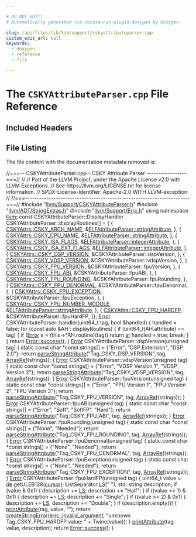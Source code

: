 ```yaml
---

# DO NOT EDIT!
# Automatically generated via docusaurus-plugin-doxygen by Doxygen.

slug: /api/files/lib/lib/support/cskyattributeparser-cpp
custom_edit_url: null
keywords:
  - doxygen
  - reference
  - file

---
```





# The `CSKYAttributeParser.cpp` File Reference

<DoxygenPage pluginConfig={pluginConfig}>



## Included Headers

<IncludesList>
<IncludesListItem
  filePath="llvm/Support/CSKYAttributeParser.h"
  permalink="/docs/api/files/include/include/llvm/include/llvm/support/cskyattributeparser-h"
  isLocal="true" />
<IncludesListItem
  filePath="llvm/ADT/StringExtras.h"
  permalink="/docs/api/files/include/include/llvm/include/llvm/adt/stringextras-h"
  isLocal="true" />
<IncludesListItem
  filePath="llvm/Support/Errc.h"
  permalink="/docs/api/files/include/include/llvm/include/llvm/support/errc-h"
  isLocal="true" />
</IncludesList>


## File Listing

The file content with the documentation metadata removed is:

<ProgramListing>

<Link id="l00001" /><CodeLine lineNumber="1"><Highlight kind="comment">//===-- CSKYAttributeParser.cpp - CSKY Attribute Parser -----------------===//</Highlight><Highlight kind="normal"></Highlight></CodeLine>
<Link id="l00002" /><CodeLine lineNumber="2"><Highlight kind="normal"></Highlight><Highlight kind="comment">//</Highlight><Highlight kind="normal"></Highlight></CodeLine>
<Link id="l00003" /><CodeLine lineNumber="3"><Highlight kind="normal"></Highlight><Highlight kind="comment">// Part of the LLVM Project, under the Apache License v2.0 with LLVM Exceptions.</Highlight><Highlight kind="normal"></Highlight></CodeLine>
<Link id="l00004" /><CodeLine lineNumber="4"><Highlight kind="normal"></Highlight><Highlight kind="comment">// See https://llvm.org/LICENSE.txt for license information.</Highlight><Highlight kind="normal"></Highlight></CodeLine>
<Link id="l00005" /><CodeLine lineNumber="5"><Highlight kind="normal"></Highlight><Highlight kind="comment">// SPDX-License-Identifier: Apache-2.0 WITH LLVM-exception</Highlight><Highlight kind="normal"></Highlight></CodeLine>
<Link id="l00006" /><CodeLine lineNumber="6"><Highlight kind="normal"></Highlight><Highlight kind="comment">//</Highlight><Highlight kind="normal"></Highlight></CodeLine>
<Link id="l00007" /><CodeLine lineNumber="7"><Highlight kind="normal"></Highlight><Highlight kind="comment">//===----------------------------------------------------------------------===//</Highlight><Highlight kind="normal"></Highlight></CodeLine>
<Link id="l00008" /><CodeLine lineNumber="8"><Highlight kind="normal"></Highlight></CodeLine>
<Link id="l00009" /><CodeLine lineNumber="9"><Highlight kind="normal"></Highlight><Highlight kind="preprocessor">#include &quot;<a href="/docs/api/files/include/include/llvm/include/llvm/support/cskyattributeparser-h">llvm/Support/CSKYAttributeParser.h</a>&quot;</Highlight><Highlight kind="normal"></Highlight></CodeLine>
<Link id="l00010" /><CodeLine lineNumber="10"><Highlight kind="normal"></Highlight><Highlight kind="preprocessor">#include &quot;<a href="/docs/api/files/include/include/llvm/include/llvm/adt/stringextras-h">llvm/ADT/StringExtras.h</a>&quot;</Highlight><Highlight kind="normal"></Highlight></CodeLine>
<Link id="l00011" /><CodeLine lineNumber="11"><Highlight kind="normal"></Highlight><Highlight kind="preprocessor">#include &quot;<a href="/docs/api/files/include/include/llvm/include/llvm/support/errc-h">llvm/Support/Errc.h</a>&quot;</Highlight><Highlight kind="normal"></Highlight></CodeLine>
<Link id="l00012" /><CodeLine lineNumber="12"><Highlight kind="normal"></Highlight></CodeLine>
<Link id="l00013" /><CodeLine lineNumber="13"><Highlight kind="normal"></Highlight><Highlight kind="keyword">using namespace </Highlight><Highlight kind="normal"><a href="/docs/api/namespaces/llvm">llvm</a>;</Highlight></CodeLine>
<Link id="l00014" /><CodeLine lineNumber="14"><Highlight kind="normal"></Highlight></CodeLine>
<Link id="l00015" /><CodeLine lineNumber="15"><Highlight kind="normal"></Highlight><Highlight kind="keyword">const</Highlight><Highlight kind="normal"> CSKYAttributeParser::DisplayHandler</Highlight></CodeLine>
<Link id="l00016" /><CodeLine lineNumber="16"><Highlight kind="normal">    CSKYAttributeParser::displayRoutines&#91;&#93; = &#123;</Highlight></CodeLine>
<Link id="l00017" /><CodeLine lineNumber="17"><Highlight kind="normal">        &#123;</Highlight></CodeLine>
<Link id="l00018" /><CodeLine lineNumber="18"><Highlight kind="normal">            <a href="/docs/api/namespaces/llvm/cskyattrs/#a488e3103afc8ef165ee97b8fd3399511a48c91d7e1c761b067868e91d639c2ecb">CSKYAttrs::CSKY&#95;ARCH&#95;NAME</a>,</Highlight></CodeLine>
<Link id="l00019" /><CodeLine lineNumber="19"><Highlight kind="normal">            &amp;<a href="/docs/api/classes/llvm/elfattributeparser/#a8125ecaffe4cb18a746e29ec30bc74c5">ELFAttributeParser::stringAttribute</a>,</Highlight></CodeLine>
<Link id="l00020" /><CodeLine lineNumber="20"><Highlight kind="normal">        &#125;,</Highlight></CodeLine>
<Link id="l00021" /><CodeLine lineNumber="21"><Highlight kind="normal">        &#123;</Highlight></CodeLine>
<Link id="l00022" /><CodeLine lineNumber="22"><Highlight kind="normal">            <a href="/docs/api/namespaces/llvm/cskyattrs/#a488e3103afc8ef165ee97b8fd3399511a184fa2e9b2fe9474d580827f43a8108b">CSKYAttrs::CSKY&#95;CPU&#95;NAME</a>,</Highlight></CodeLine>
<Link id="l00023" /><CodeLine lineNumber="23"><Highlight kind="normal">            &amp;<a href="/docs/api/classes/llvm/elfattributeparser/#a8125ecaffe4cb18a746e29ec30bc74c5">ELFAttributeParser::stringAttribute</a>,</Highlight></CodeLine>
<Link id="l00024" /><CodeLine lineNumber="24"><Highlight kind="normal">        &#125;,</Highlight></CodeLine>
<Link id="l00025" /><CodeLine lineNumber="25"><Highlight kind="normal">        &#123;</Highlight></CodeLine>
<Link id="l00026" /><CodeLine lineNumber="26"><Highlight kind="normal">            <a href="/docs/api/namespaces/llvm/cskyattrs/#a488e3103afc8ef165ee97b8fd3399511a0971fbf0669fa46f2496f3e9917243a2">CSKYAttrs::CSKY&#95;ISA&#95;FLAGS</a>,</Highlight></CodeLine>
<Link id="l00027" /><CodeLine lineNumber="27"><Highlight kind="normal">            &amp;<a href="/docs/api/classes/llvm/elfattributeparser/#a3e050c88f97b0583ca8a9ccb9df7f9af">ELFAttributeParser::integerAttribute</a>,</Highlight></CodeLine>
<Link id="l00028" /><CodeLine lineNumber="28"><Highlight kind="normal">        &#125;,</Highlight></CodeLine>
<Link id="l00029" /><CodeLine lineNumber="29"><Highlight kind="normal">        &#123;</Highlight></CodeLine>
<Link id="l00030" /><CodeLine lineNumber="30"><Highlight kind="normal">            <a href="/docs/api/namespaces/llvm/cskyattrs/#a488e3103afc8ef165ee97b8fd3399511a0faa057338333dcf29e39e5127987876">CSKYAttrs::CSKY&#95;ISA&#95;EXT&#95;FLAGS</a>,</Highlight></CodeLine>
<Link id="l00031" /><CodeLine lineNumber="31"><Highlight kind="normal">            &amp;<a href="/docs/api/classes/llvm/elfattributeparser/#a3e050c88f97b0583ca8a9ccb9df7f9af">ELFAttributeParser::integerAttribute</a>,</Highlight></CodeLine>
<Link id="l00032" /><CodeLine lineNumber="32"><Highlight kind="normal">        &#125;,</Highlight></CodeLine>
<Link id="l00033" /><CodeLine lineNumber="33"><Highlight kind="normal">        &#123;</Highlight></CodeLine>
<Link id="l00034" /><CodeLine lineNumber="34"><Highlight kind="normal">            <a href="/docs/api/namespaces/llvm/cskyattrs/#a488e3103afc8ef165ee97b8fd3399511af6a2ce6bc7ae5101d3d6e17ba827c8e6">CSKYAttrs::CSKY&#95;DSP&#95;VERSION</a>,</Highlight></CodeLine>
<Link id="l00035" /><CodeLine lineNumber="35"><Highlight kind="normal">            &amp;CSKYAttributeParser::dspVersion,</Highlight></CodeLine>
<Link id="l00036" /><CodeLine lineNumber="36"><Highlight kind="normal">        &#125;,</Highlight></CodeLine>
<Link id="l00037" /><CodeLine lineNumber="37"><Highlight kind="normal">        &#123;</Highlight></CodeLine>
<Link id="l00038" /><CodeLine lineNumber="38"><Highlight kind="normal">            <a href="/docs/api/namespaces/llvm/cskyattrs/#a488e3103afc8ef165ee97b8fd3399511a15d26e9a8879ff72fe9ea82f71369033">CSKYAttrs::CSKY&#95;VDSP&#95;VERSION</a>,</Highlight></CodeLine>
<Link id="l00039" /><CodeLine lineNumber="39"><Highlight kind="normal">            &amp;CSKYAttributeParser::vdspVersion,</Highlight></CodeLine>
<Link id="l00040" /><CodeLine lineNumber="40"><Highlight kind="normal">        &#125;,</Highlight></CodeLine>
<Link id="l00041" /><CodeLine lineNumber="41"><Highlight kind="normal">        &#123;</Highlight></CodeLine>
<Link id="l00042" /><CodeLine lineNumber="42"><Highlight kind="normal">            <a href="/docs/api/namespaces/llvm/cskyattrs/#a488e3103afc8ef165ee97b8fd3399511a9a41c0525a51e7e3ed0c92eac01e65e9">CSKYAttrs::CSKY&#95;FPU&#95;VERSION</a>,</Highlight></CodeLine>
<Link id="l00043" /><CodeLine lineNumber="43"><Highlight kind="normal">            &amp;CSKYAttributeParser::fpuVersion,</Highlight></CodeLine>
<Link id="l00044" /><CodeLine lineNumber="44"><Highlight kind="normal">        &#125;,</Highlight></CodeLine>
<Link id="l00045" /><CodeLine lineNumber="45"><Highlight kind="normal">        &#123;</Highlight></CodeLine>
<Link id="l00046" /><CodeLine lineNumber="46"><Highlight kind="normal">            <a href="/docs/api/namespaces/llvm/cskyattrs/#a488e3103afc8ef165ee97b8fd3399511a4f85c1d4ead5b2a7c9c51eee7e6f91e2">CSKYAttrs::CSKY&#95;FPU&#95;ABI</a>,</Highlight></CodeLine>
<Link id="l00047" /><CodeLine lineNumber="47"><Highlight kind="normal">            &amp;CSKYAttributeParser::fpuABI,</Highlight></CodeLine>
<Link id="l00048" /><CodeLine lineNumber="48"><Highlight kind="normal">        &#125;,</Highlight></CodeLine>
<Link id="l00049" /><CodeLine lineNumber="49"><Highlight kind="normal">        &#123;</Highlight></CodeLine>
<Link id="l00050" /><CodeLine lineNumber="50"><Highlight kind="normal">            <a href="/docs/api/namespaces/llvm/cskyattrs/#a488e3103afc8ef165ee97b8fd3399511a0b1a47d46582dbb80f74434db0fe57be">CSKYAttrs::CSKY&#95;FPU&#95;ROUNDING</a>,</Highlight></CodeLine>
<Link id="l00051" /><CodeLine lineNumber="51"><Highlight kind="normal">            &amp;CSKYAttributeParser::fpuRounding,</Highlight></CodeLine>
<Link id="l00052" /><CodeLine lineNumber="52"><Highlight kind="normal">        &#125;,</Highlight></CodeLine>
<Link id="l00053" /><CodeLine lineNumber="53"><Highlight kind="normal">        &#123;</Highlight></CodeLine>
<Link id="l00054" /><CodeLine lineNumber="54"><Highlight kind="normal">            <a href="/docs/api/namespaces/llvm/cskyattrs/#a488e3103afc8ef165ee97b8fd3399511a6f30e043d916c6966f81819b44fcb521">CSKYAttrs::CSKY&#95;FPU&#95;DENORMAL</a>,</Highlight></CodeLine>
<Link id="l00055" /><CodeLine lineNumber="55"><Highlight kind="normal">            &amp;CSKYAttributeParser::fpuDenormal,</Highlight></CodeLine>
<Link id="l00056" /><CodeLine lineNumber="56"><Highlight kind="normal">        &#125;,</Highlight></CodeLine>
<Link id="l00057" /><CodeLine lineNumber="57"><Highlight kind="normal">        &#123;</Highlight></CodeLine>
<Link id="l00058" /><CodeLine lineNumber="58"><Highlight kind="normal">            <a href="/docs/api/namespaces/llvm/cskyattrs/#a488e3103afc8ef165ee97b8fd3399511a7a052e7dec299c0f2d092db4c07d3b6c">CSKYAttrs::CSKY&#95;FPU&#95;EXCEPTION</a>,</Highlight></CodeLine>
<Link id="l00059" /><CodeLine lineNumber="59"><Highlight kind="normal">            &amp;CSKYAttributeParser::fpuException,</Highlight></CodeLine>
<Link id="l00060" /><CodeLine lineNumber="60"><Highlight kind="normal">        &#125;,</Highlight></CodeLine>
<Link id="l00061" /><CodeLine lineNumber="61"><Highlight kind="normal">        &#123;</Highlight></CodeLine>
<Link id="l00062" /><CodeLine lineNumber="62"><Highlight kind="normal">            <a href="/docs/api/namespaces/llvm/cskyattrs/#a488e3103afc8ef165ee97b8fd3399511a137cbd1c9e3c1d3208fdd1764907e3ec">CSKYAttrs::CSKY&#95;FPU&#95;NUMBER&#95;MODULE</a>,</Highlight></CodeLine>
<Link id="l00063" /><CodeLine lineNumber="63"><Highlight kind="normal">            &amp;<a href="/docs/api/classes/llvm/elfattributeparser/#a8125ecaffe4cb18a746e29ec30bc74c5">ELFAttributeParser::stringAttribute</a>,</Highlight></CodeLine>
<Link id="l00064" /><CodeLine lineNumber="64"><Highlight kind="normal">        &#125;,</Highlight></CodeLine>
<Link id="l00065" /><CodeLine lineNumber="65"><Highlight kind="normal">        &#123;</Highlight></CodeLine>
<Link id="l00066" /><CodeLine lineNumber="66"><Highlight kind="normal">            <a href="/docs/api/namespaces/llvm/cskyattrs/#a488e3103afc8ef165ee97b8fd3399511a2669a2882a52a63c66d0b81ff477da8b">CSKYAttrs::CSKY&#95;FPU&#95;HARDFP</a>,</Highlight></CodeLine>
<Link id="l00067" /><CodeLine lineNumber="67"><Highlight kind="normal">            &amp;CSKYAttributeParser::fpuHardFP,</Highlight></CodeLine>
<Link id="l00068" /><CodeLine lineNumber="68"><Highlight kind="normal">        &#125;&#125;;</Highlight></CodeLine>
<Link id="l00069" /><CodeLine lineNumber="69"><Highlight kind="normal"></Highlight></CodeLine>
<Link id="l00070" /><CodeLine lineNumber="70"><Highlight kind="normal"><a href="/docs/api/classes/llvm/error">Error</a> CSKYAttributeParser::handler(uint64&#95;t tag, </Highlight><Highlight kind="keywordtype">bool</Highlight><Highlight kind="normal"> &amp;handled) &#123;</Highlight></CodeLine>
<Link id="l00071" /><CodeLine lineNumber="71"><Highlight kind="normal">  handled = </Highlight><Highlight kind="keyword">false</Highlight><Highlight kind="normal">;</Highlight></CodeLine>
<Link id="l00072" /><CodeLine lineNumber="72"><Highlight kind="normal">  </Highlight><Highlight kind="keywordflow">for</Highlight><Highlight kind="normal"> (</Highlight><Highlight kind="keyword">const</Highlight><Highlight kind="normal"> </Highlight><Highlight kind="keyword">auto</Highlight><Highlight kind="normal"> &amp;AH : displayRoutines) &#123;</Highlight></CodeLine>
<Link id="l00073" /><CodeLine lineNumber="73"><Highlight kind="normal">    </Highlight><Highlight kind="keywordflow">if</Highlight><Highlight kind="normal"> (uint64&#95;t(AH.attribute) == tag) &#123;</Highlight></CodeLine>
<Link id="l00074" /><CodeLine lineNumber="74"><Highlight kind="normal">      </Highlight><Highlight kind="keywordflow">if</Highlight><Highlight kind="normal"> (<a href="/docs/api/namespaces/llvm/#ac226f3d2b9ca090171a8e0a8cb92c343a902b0d55fddef6f8d651fe1035b7d4bd">Error</a> e = (this-&gt;&#42;AH.routine)(tag))</Highlight></CodeLine>
<Link id="l00075" /><CodeLine lineNumber="75"><Highlight kind="normal">        </Highlight><Highlight kind="keywordflow">return</Highlight><Highlight kind="normal"> <a href="/docs/api/namespaces/llvm/numbers/#a92f4283d4e0e2ea1776894b3ae93640f">e</a>;</Highlight></CodeLine>
<Link id="l00076" /><CodeLine lineNumber="76"><Highlight kind="normal">      handled = </Highlight><Highlight kind="keyword">true</Highlight><Highlight kind="normal">;</Highlight></CodeLine>
<Link id="l00077" /><CodeLine lineNumber="77"><Highlight kind="normal">      </Highlight><Highlight kind="keywordflow">break</Highlight><Highlight kind="normal">;</Highlight></CodeLine>
<Link id="l00078" /><CodeLine lineNumber="78"><Highlight kind="normal">    &#125;</Highlight></CodeLine>
<Link id="l00079" /><CodeLine lineNumber="79"><Highlight kind="normal">  &#125;</Highlight></CodeLine>
<Link id="l00080" /><CodeLine lineNumber="80"><Highlight kind="normal"></Highlight></CodeLine>
<Link id="l00081" /><CodeLine lineNumber="81"><Highlight kind="normal">  </Highlight><Highlight kind="keywordflow">return</Highlight><Highlight kind="normal"> <a href="/docs/api/classes/llvm/error/#a4dfd0813c3d0e0a30439b5a3e9196b59">Error::success</a>();</Highlight></CodeLine>
<Link id="l00082" /><CodeLine lineNumber="82"><Highlight kind="normal">&#125;</Highlight></CodeLine>
<Link id="l00083" /><CodeLine lineNumber="83"><Highlight kind="normal"></Highlight></CodeLine>
<Link id="l00084" /><CodeLine lineNumber="84"><Highlight kind="normal"><a href="/docs/api/classes/llvm/error">Error</a> CSKYAttributeParser::dspVersion(</Highlight><Highlight kind="keywordtype">unsigned</Highlight><Highlight kind="normal"> tag) &#123;</Highlight></CodeLine>
<Link id="l00085" /><CodeLine lineNumber="85"><Highlight kind="normal">  </Highlight><Highlight kind="keyword">static</Highlight><Highlight kind="normal"> </Highlight><Highlight kind="keyword">const</Highlight><Highlight kind="normal"> </Highlight><Highlight kind="keywordtype">char</Highlight><Highlight kind="normal"> &#42;</Highlight><Highlight kind="keyword">const</Highlight><Highlight kind="normal"> strings&#91;&#93; = &#123;</Highlight><Highlight kind="stringliteral">&quot;Error&quot;</Highlight><Highlight kind="normal">, </Highlight><Highlight kind="stringliteral">&quot;DSP Extension&quot;</Highlight><Highlight kind="normal">, </Highlight><Highlight kind="stringliteral">&quot;DSP 2.0&quot;</Highlight><Highlight kind="normal">&#125;;</Highlight></CodeLine>
<Link id="l00086" /><CodeLine lineNumber="86"><Highlight kind="normal">  </Highlight><Highlight kind="keywordflow">return</Highlight><Highlight kind="normal"> <a href="/docs/api/classes/llvm/elfattributeparser/#abf992f403d584a1d6b24de79a3a658b5">parseStringAttribute</a>(</Highlight><Highlight kind="stringliteral">&quot;Tag&#95;CSKY&#95;DSP&#95;VERSION&quot;</Highlight><Highlight kind="normal">, tag, <a href="/docs/api/namespaces/llvm/#ab9c6b351507d3c0730f4290919d43a12">ArrayRef</a>(strings));</Highlight></CodeLine>
<Link id="l00087" /><CodeLine lineNumber="87"><Highlight kind="normal">&#125;</Highlight></CodeLine>
<Link id="l00088" /><CodeLine lineNumber="88"><Highlight kind="normal"></Highlight></CodeLine>
<Link id="l00089" /><CodeLine lineNumber="89"><Highlight kind="normal"><a href="/docs/api/classes/llvm/error">Error</a> CSKYAttributeParser::vdspVersion(</Highlight><Highlight kind="keywordtype">unsigned</Highlight><Highlight kind="normal"> tag) &#123;</Highlight></CodeLine>
<Link id="l00090" /><CodeLine lineNumber="90"><Highlight kind="normal">  </Highlight><Highlight kind="keyword">static</Highlight><Highlight kind="normal"> </Highlight><Highlight kind="keyword">const</Highlight><Highlight kind="normal"> </Highlight><Highlight kind="keywordtype">char</Highlight><Highlight kind="normal"> &#42;</Highlight><Highlight kind="keyword">const</Highlight><Highlight kind="normal"> strings&#91;&#93; = &#123;</Highlight><Highlight kind="stringliteral">&quot;Error&quot;</Highlight><Highlight kind="normal">, </Highlight><Highlight kind="stringliteral">&quot;VDSP Version 1&quot;</Highlight><Highlight kind="normal">,</Highlight></CodeLine>
<Link id="l00091" /><CodeLine lineNumber="91"><Highlight kind="normal">                                        </Highlight><Highlight kind="stringliteral">&quot;VDSP Version 2&quot;</Highlight><Highlight kind="normal">&#125;;</Highlight></CodeLine>
<Link id="l00092" /><CodeLine lineNumber="92"><Highlight kind="normal">  </Highlight><Highlight kind="keywordflow">return</Highlight><Highlight kind="normal"> <a href="/docs/api/classes/llvm/elfattributeparser/#abf992f403d584a1d6b24de79a3a658b5">parseStringAttribute</a>(</Highlight><Highlight kind="stringliteral">&quot;Tag&#95;CSKY&#95;VDSP&#95;VERSION&quot;</Highlight><Highlight kind="normal">, tag, <a href="/docs/api/namespaces/llvm/#ab9c6b351507d3c0730f4290919d43a12">ArrayRef</a>(strings));</Highlight></CodeLine>
<Link id="l00093" /><CodeLine lineNumber="93"><Highlight kind="normal">&#125;</Highlight></CodeLine>
<Link id="l00094" /><CodeLine lineNumber="94"><Highlight kind="normal"></Highlight></CodeLine>
<Link id="l00095" /><CodeLine lineNumber="95"><Highlight kind="normal"><a href="/docs/api/classes/llvm/error">Error</a> CSKYAttributeParser::fpuVersion(</Highlight><Highlight kind="keywordtype">unsigned</Highlight><Highlight kind="normal"> tag) &#123;</Highlight></CodeLine>
<Link id="l00096" /><CodeLine lineNumber="96"><Highlight kind="normal">  </Highlight><Highlight kind="keyword">static</Highlight><Highlight kind="normal"> </Highlight><Highlight kind="keyword">const</Highlight><Highlight kind="normal"> </Highlight><Highlight kind="keywordtype">char</Highlight><Highlight kind="normal"> &#42;</Highlight><Highlight kind="keyword">const</Highlight><Highlight kind="normal"> strings&#91;&#93; = &#123;</Highlight><Highlight kind="stringliteral">&quot;Error&quot;</Highlight><Highlight kind="normal">, </Highlight><Highlight kind="stringliteral">&quot;FPU Version 1&quot;</Highlight><Highlight kind="normal">,</Highlight></CodeLine>
<Link id="l00097" /><CodeLine lineNumber="97"><Highlight kind="normal">                                        </Highlight><Highlight kind="stringliteral">&quot;FPU Version 2&quot;</Highlight><Highlight kind="normal">, </Highlight><Highlight kind="stringliteral">&quot;FPU Version 3&quot;</Highlight><Highlight kind="normal">&#125;;</Highlight></CodeLine>
<Link id="l00098" /><CodeLine lineNumber="98"><Highlight kind="normal">  </Highlight><Highlight kind="keywordflow">return</Highlight><Highlight kind="normal"> <a href="/docs/api/classes/llvm/elfattributeparser/#abf992f403d584a1d6b24de79a3a658b5">parseStringAttribute</a>(</Highlight><Highlight kind="stringliteral">&quot;Tag&#95;CSKY&#95;FPU&#95;VERSION&quot;</Highlight><Highlight kind="normal">, tag, <a href="/docs/api/namespaces/llvm/#ab9c6b351507d3c0730f4290919d43a12">ArrayRef</a>(strings));</Highlight></CodeLine>
<Link id="l00099" /><CodeLine lineNumber="99"><Highlight kind="normal">&#125;</Highlight></CodeLine>
<Link id="l00100" /><CodeLine lineNumber="100"><Highlight kind="normal"></Highlight></CodeLine>
<Link id="l00101" /><CodeLine lineNumber="101"><Highlight kind="normal"><a href="/docs/api/classes/llvm/error">Error</a> CSKYAttributeParser::fpuABI(</Highlight><Highlight kind="keywordtype">unsigned</Highlight><Highlight kind="normal"> tag) &#123;</Highlight></CodeLine>
<Link id="l00102" /><CodeLine lineNumber="102"><Highlight kind="normal">  </Highlight><Highlight kind="keyword">static</Highlight><Highlight kind="normal"> </Highlight><Highlight kind="keyword">const</Highlight><Highlight kind="normal"> </Highlight><Highlight kind="keywordtype">char</Highlight><Highlight kind="normal"> &#42;</Highlight><Highlight kind="keyword">const</Highlight><Highlight kind="normal"> strings&#91;&#93; = &#123;</Highlight><Highlight kind="stringliteral">&quot;Error&quot;</Highlight><Highlight kind="normal">, </Highlight><Highlight kind="stringliteral">&quot;Soft&quot;</Highlight><Highlight kind="normal">, </Highlight><Highlight kind="stringliteral">&quot;SoftFP&quot;</Highlight><Highlight kind="normal">, </Highlight><Highlight kind="stringliteral">&quot;Hard&quot;</Highlight><Highlight kind="normal">&#125;;</Highlight></CodeLine>
<Link id="l00103" /><CodeLine lineNumber="103"><Highlight kind="normal">  </Highlight><Highlight kind="keywordflow">return</Highlight><Highlight kind="normal"> <a href="/docs/api/classes/llvm/elfattributeparser/#abf992f403d584a1d6b24de79a3a658b5">parseStringAttribute</a>(</Highlight><Highlight kind="stringliteral">&quot;Tag&#95;CSKY&#95;FPU&#95;ABI&quot;</Highlight><Highlight kind="normal">, tag, <a href="/docs/api/namespaces/llvm/#ab9c6b351507d3c0730f4290919d43a12">ArrayRef</a>(strings));</Highlight></CodeLine>
<Link id="l00104" /><CodeLine lineNumber="104"><Highlight kind="normal">&#125;</Highlight></CodeLine>
<Link id="l00105" /><CodeLine lineNumber="105"><Highlight kind="normal"></Highlight></CodeLine>
<Link id="l00106" /><CodeLine lineNumber="106"><Highlight kind="normal"><a href="/docs/api/classes/llvm/error">Error</a> CSKYAttributeParser::fpuRounding(</Highlight><Highlight kind="keywordtype">unsigned</Highlight><Highlight kind="normal"> tag) &#123;</Highlight></CodeLine>
<Link id="l00107" /><CodeLine lineNumber="107"><Highlight kind="normal">  </Highlight><Highlight kind="keyword">static</Highlight><Highlight kind="normal"> </Highlight><Highlight kind="keyword">const</Highlight><Highlight kind="normal"> </Highlight><Highlight kind="keywordtype">char</Highlight><Highlight kind="normal"> &#42;</Highlight><Highlight kind="keyword">const</Highlight><Highlight kind="normal"> strings&#91;&#93; = &#123;</Highlight><Highlight kind="stringliteral">&quot;None&quot;</Highlight><Highlight kind="normal">, </Highlight><Highlight kind="stringliteral">&quot;Needed&quot;</Highlight><Highlight kind="normal">&#125;;</Highlight></CodeLine>
<Link id="l00108" /><CodeLine lineNumber="108"><Highlight kind="normal">  </Highlight><Highlight kind="keywordflow">return</Highlight><Highlight kind="normal"> <a href="/docs/api/classes/llvm/elfattributeparser/#abf992f403d584a1d6b24de79a3a658b5">parseStringAttribute</a>(</Highlight><Highlight kind="stringliteral">&quot;Tag&#95;CSKY&#95;FPU&#95;ROUNDING&quot;</Highlight><Highlight kind="normal">, tag, <a href="/docs/api/namespaces/llvm/#ab9c6b351507d3c0730f4290919d43a12">ArrayRef</a>(strings));</Highlight></CodeLine>
<Link id="l00109" /><CodeLine lineNumber="109"><Highlight kind="normal">&#125;</Highlight></CodeLine>
<Link id="l00110" /><CodeLine lineNumber="110"><Highlight kind="normal"></Highlight></CodeLine>
<Link id="l00111" /><CodeLine lineNumber="111"><Highlight kind="normal"><a href="/docs/api/classes/llvm/error">Error</a> CSKYAttributeParser::fpuDenormal(</Highlight><Highlight kind="keywordtype">unsigned</Highlight><Highlight kind="normal"> tag) &#123;</Highlight></CodeLine>
<Link id="l00112" /><CodeLine lineNumber="112"><Highlight kind="normal">  </Highlight><Highlight kind="keyword">static</Highlight><Highlight kind="normal"> </Highlight><Highlight kind="keyword">const</Highlight><Highlight kind="normal"> </Highlight><Highlight kind="keywordtype">char</Highlight><Highlight kind="normal"> &#42;</Highlight><Highlight kind="keyword">const</Highlight><Highlight kind="normal"> strings&#91;&#93; = &#123;</Highlight><Highlight kind="stringliteral">&quot;None&quot;</Highlight><Highlight kind="normal">, </Highlight><Highlight kind="stringliteral">&quot;Needed&quot;</Highlight><Highlight kind="normal">&#125;;</Highlight></CodeLine>
<Link id="l00113" /><CodeLine lineNumber="113"><Highlight kind="normal">  </Highlight><Highlight kind="keywordflow">return</Highlight><Highlight kind="normal"> <a href="/docs/api/classes/llvm/elfattributeparser/#abf992f403d584a1d6b24de79a3a658b5">parseStringAttribute</a>(</Highlight><Highlight kind="stringliteral">&quot;Tag&#95;CSKY&#95;FPU&#95;DENORMAL&quot;</Highlight><Highlight kind="normal">, tag, <a href="/docs/api/namespaces/llvm/#ab9c6b351507d3c0730f4290919d43a12">ArrayRef</a>(strings));</Highlight></CodeLine>
<Link id="l00114" /><CodeLine lineNumber="114"><Highlight kind="normal">&#125;</Highlight></CodeLine>
<Link id="l00115" /><CodeLine lineNumber="115"><Highlight kind="normal"></Highlight></CodeLine>
<Link id="l00116" /><CodeLine lineNumber="116"><Highlight kind="normal"><a href="/docs/api/classes/llvm/error">Error</a> CSKYAttributeParser::fpuException(</Highlight><Highlight kind="keywordtype">unsigned</Highlight><Highlight kind="normal"> tag) &#123;</Highlight></CodeLine>
<Link id="l00117" /><CodeLine lineNumber="117"><Highlight kind="normal">  </Highlight><Highlight kind="keyword">static</Highlight><Highlight kind="normal"> </Highlight><Highlight kind="keyword">const</Highlight><Highlight kind="normal"> </Highlight><Highlight kind="keywordtype">char</Highlight><Highlight kind="normal"> &#42;</Highlight><Highlight kind="keyword">const</Highlight><Highlight kind="normal"> strings&#91;&#93; = &#123;</Highlight><Highlight kind="stringliteral">&quot;None&quot;</Highlight><Highlight kind="normal">, </Highlight><Highlight kind="stringliteral">&quot;Needed&quot;</Highlight><Highlight kind="normal">&#125;;</Highlight></CodeLine>
<Link id="l00118" /><CodeLine lineNumber="118"><Highlight kind="normal">  </Highlight><Highlight kind="keywordflow">return</Highlight><Highlight kind="normal"> <a href="/docs/api/classes/llvm/elfattributeparser/#abf992f403d584a1d6b24de79a3a658b5">parseStringAttribute</a>(</Highlight><Highlight kind="stringliteral">&quot;Tag&#95;CSKY&#95;FPU&#95;EXCEPTION&quot;</Highlight><Highlight kind="normal">, tag, <a href="/docs/api/namespaces/llvm/#ab9c6b351507d3c0730f4290919d43a12">ArrayRef</a>(strings));</Highlight></CodeLine>
<Link id="l00119" /><CodeLine lineNumber="119"><Highlight kind="normal">&#125;</Highlight></CodeLine>
<Link id="l00120" /><CodeLine lineNumber="120"><Highlight kind="normal"></Highlight></CodeLine>
<Link id="l00121" /><CodeLine lineNumber="121"><Highlight kind="normal"><a href="/docs/api/classes/llvm/error">Error</a> CSKYAttributeParser::fpuHardFP(</Highlight><Highlight kind="keywordtype">unsigned</Highlight><Highlight kind="normal"> tag) &#123;</Highlight></CodeLine>
<Link id="l00122" /><CodeLine lineNumber="122"><Highlight kind="normal">  uint64&#95;t value = <a href="/docs/api/classes/llvm/elfattributeparser/#aa099e08a0997abcb0f937dffb3957418">de</a>.getULEB128(<a href="/docs/api/classes/llvm/elfattributeparser/#a450168715df2bd34e4977ecff04bde9c">cursor</a>);</Highlight></CodeLine>
<Link id="l00123" /><CodeLine lineNumber="123"><Highlight kind="normal">  ListSeparator <a href="/docs/api/namespaces/llvm/aarch64cc/#abfa1f7dce576430da99eed57807c7f28afdd8238d6005774fe2bb9067de76eb8c">LS</a>(</Highlight><Highlight kind="stringliteral">&quot; &quot;</Highlight><Highlight kind="normal">);</Highlight></CodeLine>
<Link id="l00124" /><CodeLine lineNumber="124"><Highlight kind="normal"></Highlight></CodeLine>
<Link id="l00125" /><CodeLine lineNumber="125"><Highlight kind="normal">  std::string description;</Highlight></CodeLine>
<Link id="l00126" /><CodeLine lineNumber="126"><Highlight kind="normal"></Highlight></CodeLine>
<Link id="l00127" /><CodeLine lineNumber="127"><Highlight kind="normal">  </Highlight><Highlight kind="keywordflow">if</Highlight><Highlight kind="normal"> (value &amp; 0x1) &#123;</Highlight></CodeLine>
<Link id="l00128" /><CodeLine lineNumber="128"><Highlight kind="normal">    description += <a href="/docs/api/namespaces/llvm/aarch64cc/#abfa1f7dce576430da99eed57807c7f28afdd8238d6005774fe2bb9067de76eb8c">LS</a>;</Highlight></CodeLine>
<Link id="l00129" /><CodeLine lineNumber="129"><Highlight kind="normal">    description += </Highlight><Highlight kind="stringliteral">&quot;Half&quot;</Highlight><Highlight kind="normal">;</Highlight></CodeLine>
<Link id="l00130" /><CodeLine lineNumber="130"><Highlight kind="normal">  &#125;</Highlight></CodeLine>
<Link id="l00131" /><CodeLine lineNumber="131"><Highlight kind="normal">  </Highlight><Highlight kind="keywordflow">if</Highlight><Highlight kind="normal"> ((value &gt;&gt; 1) &amp; 0x1) &#123;</Highlight></CodeLine>
<Link id="l00132" /><CodeLine lineNumber="132"><Highlight kind="normal">    description += <a href="/docs/api/namespaces/llvm/aarch64cc/#abfa1f7dce576430da99eed57807c7f28afdd8238d6005774fe2bb9067de76eb8c">LS</a>;</Highlight></CodeLine>
<Link id="l00133" /><CodeLine lineNumber="133"><Highlight kind="normal">    description += </Highlight><Highlight kind="stringliteral">&quot;Single&quot;</Highlight><Highlight kind="normal">;</Highlight></CodeLine>
<Link id="l00134" /><CodeLine lineNumber="134"><Highlight kind="normal">  &#125;</Highlight></CodeLine>
<Link id="l00135" /><CodeLine lineNumber="135"><Highlight kind="normal">  </Highlight><Highlight kind="keywordflow">if</Highlight><Highlight kind="normal"> ((value &gt;&gt; 2) &amp; 0x1) &#123;</Highlight></CodeLine>
<Link id="l00136" /><CodeLine lineNumber="136"><Highlight kind="normal">    description += <a href="/docs/api/namespaces/llvm/aarch64cc/#abfa1f7dce576430da99eed57807c7f28afdd8238d6005774fe2bb9067de76eb8c">LS</a>;</Highlight></CodeLine>
<Link id="l00137" /><CodeLine lineNumber="137"><Highlight kind="normal">    description += </Highlight><Highlight kind="stringliteral">&quot;Double&quot;</Highlight><Highlight kind="normal">;</Highlight></CodeLine>
<Link id="l00138" /><CodeLine lineNumber="138"><Highlight kind="normal">  &#125;</Highlight></CodeLine>
<Link id="l00139" /><CodeLine lineNumber="139"><Highlight kind="normal"></Highlight></CodeLine>
<Link id="l00140" /><CodeLine lineNumber="140"><Highlight kind="normal">  </Highlight><Highlight kind="keywordflow">if</Highlight><Highlight kind="normal"> (description.empty()) &#123;</Highlight></CodeLine>
<Link id="l00141" /><CodeLine lineNumber="141"><Highlight kind="normal">    <a href="/docs/api/classes/llvm/elfattributeparser/#adf641c6eb9421f15fc9015e7032b71fb">printAttribute</a>(tag, value, </Highlight><Highlight kind="stringliteral">&quot;&quot;</Highlight><Highlight kind="normal">);</Highlight></CodeLine>
<Link id="l00142" /><CodeLine lineNumber="142"><Highlight kind="normal">    </Highlight><Highlight kind="keywordflow">return</Highlight><Highlight kind="normal"> <a href="/docs/api/namespaces/llvm/#a4d2fd926089a58d482fb67a362e11bad">createStringError</a>(<a href="/docs/api/namespaces/llvm/#a59739a4f15fb2ec57a6b7fcfe938546bae55d43eabeefe5a8271b4a3c898bd18f">errc::invalid&#95;argument</a>,</Highlight></CodeLine>
<Link id="l00143" /><CodeLine lineNumber="143"><Highlight kind="normal">                             </Highlight><Highlight kind="stringliteral">&quot;unknown Tag&#95;CSKY&#95;FPU&#95;HARDFP value: &quot;</Highlight><Highlight kind="normal"> +</Highlight></CodeLine>
<Link id="l00144" /><CodeLine lineNumber="144"><Highlight kind="normal">                                 Twine(value));</Highlight></CodeLine>
<Link id="l00145" /><CodeLine lineNumber="145"><Highlight kind="normal">  &#125;</Highlight></CodeLine>
<Link id="l00146" /><CodeLine lineNumber="146"><Highlight kind="normal"></Highlight></CodeLine>
<Link id="l00147" /><CodeLine lineNumber="147"><Highlight kind="normal">  <a href="/docs/api/classes/llvm/elfattributeparser/#adf641c6eb9421f15fc9015e7032b71fb">printAttribute</a>(tag, value, description);</Highlight></CodeLine>
<Link id="l00148" /><CodeLine lineNumber="148"><Highlight kind="normal">  </Highlight><Highlight kind="keywordflow">return</Highlight><Highlight kind="normal"> <a href="/docs/api/classes/llvm/error/#a4dfd0813c3d0e0a30439b5a3e9196b59">Error::success</a>();</Highlight></CodeLine>
<Link id="l00149" /><CodeLine lineNumber="149"><Highlight kind="normal">&#125;</Highlight></CodeLine>

</ProgramListing>


</DoxygenPage>
